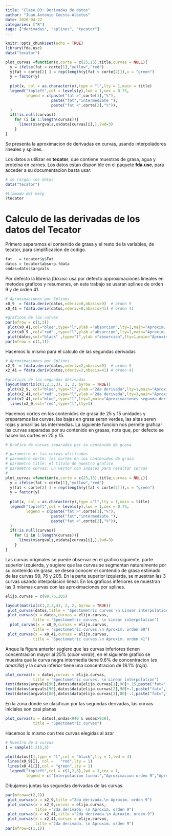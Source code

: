 ```yaml
---
title: "Clase 03: Derivadas de datos"
author: "Juan Antonio Cuesta-Albetos"
date: 2020-04-22
categories: ["R"]
tags: ["derivadas", "splines", "tecator"]
---
```


```r
knitr::opts_chunk$set(echo = TRUE)
library(fda.usc)
data("tecator")

plot_curvas =function(x,corte = c(25,15),title,curvas = NULL){
  y = ifelse(fat < corte[1],"yellow","red") 
  y[fat < corte[2] ] = rep(length(y[fat < corte[2]]),x = "green")
  y = factor(y)
  
  plot(x, col = as.character(y),type = "l",lty = 1,main = title)
  legend("topleft",col = levels(y),lwd = 1,cex = 0.75,
         legend = c(paste("fat >",corte[1],"%"),
                    paste("fat","intermediate "),
                    paste("fat <",corte[2],"%")),
  )
  if(!is.null(curvas))
    for (i in 1:length(curvas)){
      lines(x$argvals,x$data[curvas[i],],lwd=3)
    }
}
```

Se presenta la aproximacion de derivadas en curvas, usando interpoladores lineales y splines.

Los datos a utilizar es **tecator**, que contiene muestras de grasa, agua y proteina en carnes. Los datos estan disponible en el paquete **fda.usc**, para acceder a su documentacion basta usar:

```r
# se cargan los datos
data("tecator")

#Llamado del help
?tecator
```

# Calculo de las derivadas de los datos del Tecator

Primero separamos el contenido de grasa y el resto de la variables, de tecator, para simplificacion de codigo.

```r
fat   = tecator$y$Fat
datos = tecator$absorp.fdata
ondas=datos$argvals
```

Por defecto la libreria *fda.usc* usa por defecto approximaciones lineales en metodos graficos y resumenes, en este trabajo se usaran splines de orden 9 y de orden 41.

```r
# Aproximaciones por Splines
x0_9  = fdata.deriv(datos,nderiv=0,nbasis=9)  # orden 9
x0_41 = fdata.deriv(datos,nderiv=0,nbasis=41) # orden 41

#graficos de las curvas 
par(mfrow = c(1,3))
 plot(x0_41,col="blue",type="l",ylab ="absorcion",lty=1,main="Aproxim. orden 41")
 plot(x0_9 ,col="red" ,type="l",ylab ="absorcion",lty=1,main="Aproxim. orden 9")
 plot(datos,col="black" ,type="l",ylab ="absorcion",lty=1,main="Aproxim. lineal")
par(mfrow = c(1,1))
```



Hacemos lo mismo para el calculo de las segundas derivadas
```r
# Aproximaciones por Splines
x2_9  = fdata.deriv(datos,nderiv=2,nbasis=9)  # orden 9
x2_41 = fdata.deriv(datos,nderiv=2,nbasis=41) # orden 41

#graficos de las segundas derivadas
layout(matrix(c(1,2,3,3), 2, 2, byrow = TRUE))
 plot(x2_9, col="blue",type="l",ylab ="2da derivada",lty=1,main="Aproxim. orden 9")
 plot(x2_41,col="red" ,type="l",ylab ="2da derivada",lty=1,main="Aproxim. orden 41")
 plot(x2_41,col="blue",type="l",lty=1,main="Aproximaciones segunda derivada")
  lines(x2_9,col="red",type="l",lty=1)
```


Hacemos cortes en los contenidos de grasa de 25  y 15 unidades y preparamos las curvas, las bajas en grasa seran verdes, las altas seren rojas y amarillas las intermedias. La siguiente funcion nos permite graficar las curvas separadas por su contenido en grasas, note que, por defecto se hacen los cortes en 25 y 15.

```r
# Grafico de curvas separadas por su contenido de grasa

# parametro x: las curvas utilizadas
# parametro corte: los cortes en los contenidos de grasa
# parametro title: el titulo de nuestro grafico
# parametro curvas: un vector con indices para resaltar curvas
#
plot_curvas =function(x,corte = c(25,15),title,curvas = NULL){
  y = ifelse(fat < corte[1],"yellow","red") 
  y[fat < corte[2] ] = rep(length(y[fat < corte[2]]),x = "green")
  y = factor(y)
  
  plot(x, col = as.character(y),type ="l",lty = 1,main = title)
  legend("topleft",col = levels(y),lwd = 1,cex = 0.75,
         legend = c(paste("fat >",corte[1],"%"),
                    paste("fat","intermediate "),
                    paste("fat <",corte[2],"%")),
  )
  if(!is.null(curvas))
    for (i in 1:length(curvas)){
      lines(x$argvals,x$data[curvas[i],],lwd=3)
    }
}
```

Las curvas originales se puede observar en el grafico siguiente, parte superior izquierda, y sugiere que las curvas se segmentan naturalmente por su contenido de grasa, se desea conocer el contendio de grasa estimado de las  curvas 99, 76 y 205. En la parte superior izquierda, se muestran las 3 curvas usando interpolacion lineal. En los graficos inferiores se muestran las 3 mismas curvas con las aproximaciones por splines.

```r
elijo.curvas = c(99,76,205)

layout(matrix(c(1,2,3,4), 2, 2, byrow = TRUE))
 plot_curvas(datos,title = "Spectometric curves \n Linear interpolation")
 plot_curvas(x = datos,curvas = elijo.curvas,
            title = "Spectometric curves. \n Linear interpolation")
  plot_curvas(x = x0_9,curvas = elijo.curvas,
            title = "Spectometric curves.\n Aproxim. orden 09")
 plot_curvas(x = x0_41,curvas = elijo.curvas,
            title = "Spectometric curves.\n Aproxim. orden 41")
```

Anque la figura anterior sugiere que las curvas inferiores tienen concentracion mayor al 25% (*color verde*), en el siguiente grafico se muestra que la curva negra intermedia tiene 9.6% de concentracion (*es amarilla*) y la curva inferior tiene una concentracion de 18.1% (*roja*). 

```r
plot_curvas(x = datos,curvas = elijo.curvas,
            title = "Spectometric curves. \n Linear interpolation")
text(datos$argvals[90],datos$data[elijo.curvas[1],90]+.15,paste("fat=",fat[elijo.curvas[1]]),cex=1,col="blue")
text(datos$argvals[90],datos$data[elijo.curvas[2],90]+.1,paste("fat=",fat[elijo.curvas[2]]),cex=1,col="blue")
text(datos$argvals[80],datos$data[elijo.curvas[3],80]-.1,paste("fat=",fat[elijo.curvas[3]]),cex=1,col="blue")
```

En la zona donde se clasifican por las segundas derivadas, las curvas iniciales son casi planas

```r
plot_curvas(x = datos[,ondas<940 & ondas>920],
            title = "Spectometric curves")
```



Hacemos lo mismo con tres curvas elegidas al azar

```r
# Muestra de 3 curvas
I = sample(1:215,3)

plot(datos[I],type = "l",col = "black",lty = 1,lwd = 4)
 lines(x0_9[I], col =   "red",lty = 1)
 lines(x0_41[I],col = "green",lty = 1)
  legend("topleft",col = c(1,2,3),lwd = 3,cex = 1,
         legend = c("Interpolacion lineal","Aproximacion orden 9","Aproximacion orden 41"))

```



Dibujamos juntas las segundas derivadas de las curvas. 

```r
par(mfrow=c(2,2))
 plot_curvas(x = x2_9,title ="2da derivada.\n Aproxim. orden 9")
 plot_curvas(x = x2_9,curvas = elijo.curvas,
             title ="2da derivada. \n Aproxim. orden 9")
 plot_curvas(x = x2_41,title ="2da derivada.\n Aproxim. orden 9")
 plot_curvas(x = x2_41,curvas = elijo.curvas,
             title ="2da derivada. \n Aproxim. orden 9")
par(mfrow=c(1,1))
```




